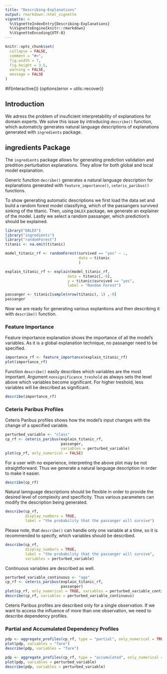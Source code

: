 ```yaml
---
title: "Describing-Explanations"
output: rmarkdown::html_vignette
vignette: >
  %\VignetteIndexEntry{Describing-Explanations}
  %\VignetteEngine{knitr::rmarkdown}
  %\VignetteEncoding{UTF-8}
---
```


```r
knitr::opts_chunk$set(
  collapse = FALSE,
  comment = "#>",
  fig.width = 7,
  fig.height = 3.5,
  warning = FALSE,
  message = FALSE
)
```


#if(interactive()) {options(error = utils::recover)}

## Introduction

We adress the problem of insuficient interpretability of explanations for domain experts. We solve this issue by introducing `describe()` function, which automaticly generates natural language descriptions of explanations generated with `ingredients` package. 

## ingredients Package

The `ingredients` package allows for generating prediction validation and predition perturbation explanations. They allow for both global and local model explanation.

Generic function `decribe()` generates a natural language description for explanations generated with `feature_importance()`, `ceteris_paribus()` functions. 

To show generating automatic descriptions we first load the data set and build a random forest model classifying, which of the passangers survived sinking of the titanic. Then, using `DALEX` package, we generate an explainer of the model. Lastly we select a random passanger, which prediction's should be explained. 

```r
library("DALEX")
library("ingredients")
library("randomForest")
titanic <- na.omit(titanic)

model_titanic_rf <- randomForest(survived == "yes" ~ .,
                                 data = titanic 
                                 )

explain_titanic_rf <- explain(model_titanic_rf,
                            data = titanic[,-9],
                            y = titanic$survived == "yes",
                            label = "Random Forest")

passanger <- titanic[sample(nrow(titanic), 1) ,-9]
passanger
```

Now we are ready for generating various explantions and then describing it with `describe()` function. 

### Feature Importance

Feature importance explanation shows the importance of all the model's variables. As it is a global explanation technique, no passanger need to be specified. 

```r
importance_rf <- feature_importance(explain_titanic_rf)
plot(importance_rf)
```

Function `describe()` easily describes which variables are the most important. 
Argument `nonsignificance_treshold` as always sets the level above which variables become significant. For higher treshold, less variables will be described as significant.  

```r
describe(importance_rf)
```

### Ceteris Paribus Profiles

Ceteris Paribus profiles shows how the model's input changes with the change of a specified variable. 

```r
perturbed_variable <- "class"
cp_rf <- ceteris_paribus(explain_titanic_rf, 
                         passanger,
                         variables = perturbed_variable)
plot(cp_rf, only_numerical = FALSE)
```

For a user with no experience, interpreting the above plot may be not straightforward. Thus we generate a natural language description in order to make it easier. 

```r
describe(cp_rf)
```

Natural lannguage descriptions should be flexible in order to provide the desired level of complexity and specificity. Thus various parameters can modify the description being generated.

```r
describe(cp_rf,
         display_numbers = TRUE,
         label = "the probability that the passanger will survive")
```

Please note, that `describe()` can handle only one variable at a time, so it is recommended to specify, which variables should be described. 

```r
describe(cp_rf,
         display_numbers = TRUE,
         label = "the probability that the passanger will survive",
         variables = perturbed_variable)
```

Continuous variables are described as well.

```r
perturbed_variable_continuous <- "age"
cp_rf <- ceteris_paribus(explain_titanic_rf, 
                         passanger)
plot(cp_rf, only_numerical = TRUE, variables = perturbed_variable_continuous)
describe(cp_rf, variables = perturbed_variable_continuous)
```
Ceteris Paribus profiles are described only for a single observation. If we want to access the influence of more than one observation, we need to describe dependency profiles.

### Partial and Accumulated Dependency Profiles

```r
pdp <- aggregate_profiles(cp_rf, type = "partial", only_numerical = TRUE)
plot(pdp, variables = "fare")
describe(pdp, variables = "fare")
```

```r
pdp <- aggregate_profiles(cp_rf, type = "accumulated", only_numerical = FALSE)
plot(pdp, variables = perturbed_variable)
describe(pdp, variables = perturbed_variable)
```
